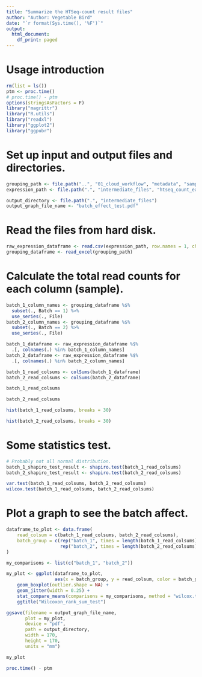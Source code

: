 ```yaml
---
title: "Summarize the HTSeq-count result files"
author: "Author: Vegetable Bird"
date: "`r format(Sys.time(), '%F')`"
output:
  html_document:
    df_print: paged
---
```


# Usage introduction

```r
rm(list = ls())
ptm <- proc.time()
# proc.time() - ptm
options(stringsAsFactors = F)
library("magrittr")
library("R.utils")
library("readxl")
library("ggplot2")
library("ggpubr")
```

# Set up input and output files and directories.

```r
grouping_path <- file.path("..", "01_cloud_workflow", "metadata", "samples_cell_lines_batch_both_SampleGroup.xlsx")
expression_path <- file.path(".", "intermediate_files", "htseq_count_expression_matrix.csv.bz2")

output_directory <- file.path(".", "intermediate_files")
output_graph_file_name <- "batch_effect_test.pdf"
```

# Read the files from hard disk.

```r
raw_expression_dataframe <- read.csv(expression_path, row.names = 1, check.names = F)
grouping_dataframe <- read_excel(grouping_path)
```

# Calculate the total read counts for each column (sample).

```r
batch_1_column_names <- grouping_dataframe %$%
  subset(., Batch == 1) %>%
  use_series(., File)
batch_2_column_names <- grouping_dataframe %$%
  subset(., Batch == 2) %>%
  use_series(., File)

batch_1_dataframe <- raw_expression_dataframe %$%
  .[, colnames(.) %in% batch_1_column_names]
batch_2_dataframe <- raw_expression_dataframe %$%
  .[, colnames(.) %in% batch_2_column_names]

batch_1_read_colsums <- colSums(batch_1_dataframe)
batch_2_read_colsums <- colSums(batch_2_dataframe)
```

```r
batch_1_read_colsums
```

```r
batch_2_read_colsums
```


```r
hist(batch_1_read_colsums, breaks = 30)
```


```r
hist(batch_2_read_colsums, breaks = 30)
```

# Some statistics test.

```r
# Probably not all normal distribution.
batch_1_shapiro_test_result <- shapiro.test(batch_1_read_colsums)
batch_2_shapiro_test_result <- shapiro.test(batch_2_read_colsums)

var.test(batch_1_read_colsums, batch_2_read_colsums)
wilcox.test(batch_1_read_colsums, batch_2_read_colsums)
```

# Plot a graph to see the batch affect.

```r
dataframe_to_plot <- data.frame(
    read_colsum = c(batch_1_read_colsums, batch_2_read_colsums),
    batch_group = c(rep("batch_1", times = length(batch_1_read_colsums)),
                    rep("batch_2", times = length(batch_2_read_colsums)))
)

my_comparisons <- list(c("batch_1", "batch_2"))

my_plot <- ggplot(dataframe_to_plot,
                  aes(x = batch_group, y = read_colsum, color = batch_group)) +
    geom_boxplot(outlier.shape = NA) +
    geom_jitter(width = 0.25) +
    stat_compare_means(comparisons = my_comparisons, method = "wilcox.test") +
    ggtitle("Wilcoxon_rank_sum_test")

ggsave(filename = output_graph_file_name,
       plot = my_plot,
       device = "pdf",
       path = output_directory,
       width = 170,
       height = 170,
       units = "mm")

my_plot
```

```r
proc.time() - ptm
```

